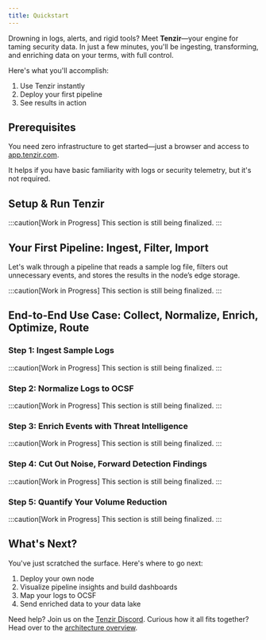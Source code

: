```yaml
---
title: Quickstart
---
```



Drowning in logs, alerts, and rigid tools? Meet **Tenzir**—your engine for taming
security data. In just a few minutes, you'll be ingesting, transforming, and
enriching data on your terms, with full control.

Here's what you'll accomplish:

<Steps>

1. Use Tenzir instantly
2. Deploy your first pipeline
3. See results in action

</Steps>

## Prerequisites

You need zero infrastructure to get started—just a browser and access to  
[app.tenzir.com](https://app.tenzir.com).

It helps if you have basic familiarity with logs or security telemetry, but it's
not required.

## Setup & Run Tenzir

:::caution[Work in Progress]
This section is still being finalized.
:::

## Your First Pipeline: Ingest, Filter, Import

Let's walk through a pipeline that reads a sample log file, filters out
unnecessary events, and stores the results in the node’s edge storage.

:::caution[Work in Progress]
This section is still being finalized.
:::

## End-to-End Use Case: Collect, Normalize, Enrich, Optimize, Route

### Step 1: Ingest Sample Logs

:::caution[Work in Progress]
This section is still being finalized.
:::

### Step 2: Normalize Logs to OCSF

:::caution[Work in Progress]
This section is still being finalized.
:::

### Step 3: Enrich Events with Threat Intelligence

:::caution[Work in Progress]
This section is still being finalized.
:::

### Step 4: Cut Out Noise, Forward Detection Findings

:::caution[Work in Progress]
This section is still being finalized.
:::

### Step 5: Quantify Your Volume Reduction

:::caution[Work in Progress]
This section is still being finalized.
:::

## What's Next?

You've just scratched the surface. Here's where to go next:

1. Deploy your own node
2. Visualize pipeline insights and build dashboards
3. Map your logs to OCSF
4. Send enriched data to your data lake

Need help? Join us on the [Tenzir Discord](/discord). Curious how it all fits
together? Head over to the [architecture
overview](/explanations/architecture).
